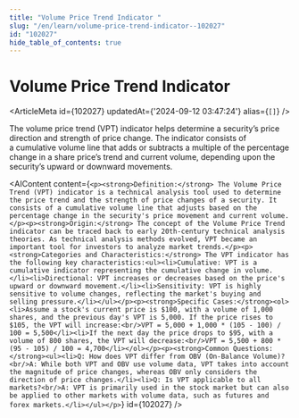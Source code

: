```yaml
---
title: "Volume Price Trend Indicator "
slug: "/en/learn/volume-price-trend-indicator--102027"
id: "102027"
hide_table_of_contents: true
---
```



# Volume Price Trend Indicator 

<ArticleMeta id={102027} updatedAt={'2024-09-12 03:47:24'} alias={`[]`} />
<div className='border-solid border-b border-t-0 my-4 border-[var(--ifm-color-gray-300)]' />

The volume price trend (VPT) indicator helps determine a security’s price direction and strength of price change. The indicator consists of a cumulative volume line that adds or subtracts a multiple of the percentage change in a share price’s trend and current volume, depending upon the security’s upward or downward movements.

<AIContent content={`<p><strong>Definition:</strong> The Volume Price Trend (VPT) indicator is a technical analysis tool used to determine the price trend and the strength of price changes of a security. It consists of a cumulative volume line that adjusts based on the percentage change in the security's price movement and current volume.</p><p><strong>Origin:</strong> The concept of the Volume Price Trend indicator can be traced back to early 20th-century technical analysis theories. As technical analysis methods evolved, VPT became an important tool for investors to analyze market trends.</p><p><strong>Categories and Characteristics:</strong> The VPT indicator has the following key characteristics:<ul><li>Cumulative: VPT is a cumulative indicator representing the cumulative change in volume.</li><li>Directional: VPT increases or decreases based on the price's upward or downward movement.</li><li>Sensitivity: VPT is highly sensitive to volume changes, reflecting the market's buying and selling pressure.</li></ul></p><p><strong>Specific Cases:</strong><ol><li>Assume a stock's current price is $100, with a volume of 1,000 shares, and the previous day's VPT is 5,000. If the price rises to $105, the VPT will increase:<br/>VPT = 5,000 + 1,000 * (105 - 100) / 100 = 5,500</li><li>If the next day the price drops to $95, with a volume of 800 shares, the VPT will decrease:<br/>VPT = 5,500 + 800 * (95 - 105) / 100 = 4,700</li></ol></p><p><strong>Common Questions:</strong><ul><li>Q: How does VPT differ from OBV (On-Balance Volume)?<br/>A: While both VPT and OBV use volume data, VPT takes into account the magnitude of price changes, whereas OBV only considers the direction of price changes.</li><li>Q: Is VPT applicable to all markets?<br/>A: VPT is primarily used in the stock market but can also be applied to other markets with volume data, such as futures and forex markets.</li></ul></p>`} id={102027} />

